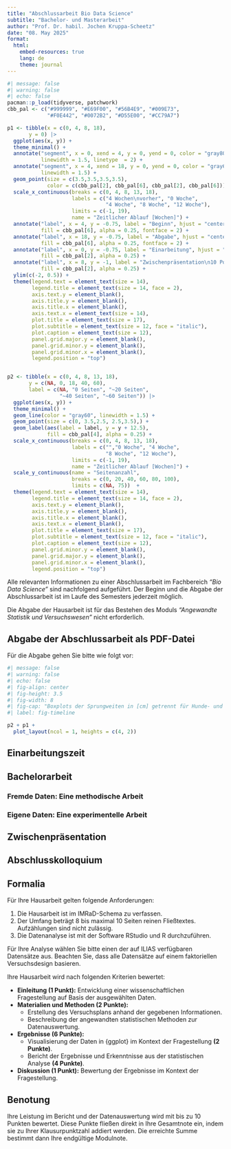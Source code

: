```yaml
---
title: "Abschlussarbeit Bio Data Science"
subtitle: "Bachelor- und Masterarbeit"
author: "Prof. Dr. habil. Jochen Kruppa-Scheetz"
date: "08. May 2025"
format:
  html:
    embed-resources: true
    lang: de
    theme: journal
---
```


```r
#| message: false
#| warning: false 
#| echo: false
pacman::p_load(tidyverse, patchwork)
cbb_pal <- c("#999999", "#E69F00", "#56B4E9", "#009E73", 
             "#F0E442", "#0072B2", "#D55E00", "#CC79A7")

p1 <- tibble(x = c(0, 4, 8, 18),
       y = 0) |> 
  ggplot(aes(x, y)) +
  theme_minimal() +
  annotate("segment", x = 0, xend = 4, y = 0, yend = 0, color = "gray80",
           linewidth = 1.5, linetype  = 2) +
  annotate("segment", x = 4, xend = 18, y = 0, yend = 0, color = "gray60",
           linewidth = 1.5) +
  geom_point(size = c(3.5,3.5,3.5,3.5),
             color = c(cbb_pal[2], cbb_pal[6], cbb_pal[2], cbb_pal[6])) +
  scale_x_continuous(breaks = c(0, 4, 8, 13, 18),
                     labels = c("4 Wochen\nvorher", "0 Woche",
                                "4 Woche", "8 Woche", "12 Woche"),
                     limits = c(-1, 19),
                     name = "Zeitlicher Ablauf [Wochen]") +
  annotate("label", x = 4, y = -0.75, label = "Beginn", hjust = "center",
           fill = cbb_pal[6], alpha = 0.25, fontface = 2) +
  annotate("label", x = 18, y = -0.75, label = "Abgabe", hjust = "center",
           fill = cbb_pal[6], alpha = 0.25, fontface = 2) +
  annotate("label", x = 0, y = -0.75, label = "Einarbeitung", hjust = "center",
           fill = cbb_pal[2], alpha = 0.25) +
  annotate("label", x = 8, y = -1, label = "Zwischenpräsentation\n10 Power Point Folien", hjust = "center",
           fill = cbb_pal[2], alpha = 0.25) +
  ylim(c(-2, 0.5)) +
  theme(legend.text = element_text(size = 14),
        legend.title = element_text(size = 14, face = 2),
        axis.text.y = element_blank(),
        axis.title.y = element_blank(),
        axis.title.x = element_blank(),
        axis.text.x = element_text(size = 14),        
        plot.title = element_text(size = 17),
        plot.subtitle = element_text(size = 12, face = "italic"),
        plot.caption = element_text(size = 12),
        panel.grid.major.y = element_blank(),
        panel.grid.minor.y = element_blank(),
        panel.grid.minor.x = element_blank(),
        legend.position = "top")


p2 <- tibble(x = c(0, 4, 8, 13, 18),
       y = c(NA, 0, 18, 40, 60),
       label = c(NA, "0 Seiten", "~20 Seiten",
                 "~40 Seiten", "~60 Seiten")) |> 
  ggplot(aes(x, y)) +
  theme_minimal() +
  geom_line(color = "gray60", linewidth = 1.5) +
  geom_point(size = c(0, 3.5,2.5, 2.5,3.5),) +
  geom_label(aes(label = label, y = y + 12.5),
             fill = cbb_pal[4], alpha = 0.25) +
  scale_x_continuous(breaks = c(0, 4, 8, 13, 18),
                     labels = c("","0 Woche", "4 Woche",
                                "8 Woche", "12 Woche"),
                     limits = c(-1, 19),
                     name = "Zeitlicher Ablauf [Wochen]") +
  scale_y_continuous(name = "Seitenanzahl",
                     breaks = c(0, 20, 40, 60, 80, 100),
                     limits = c(NA, 75))  +
  theme(legend.text = element_text(size = 14),
        legend.title = element_text(size = 14, face = 2),
        axis.text.y = element_blank(), 
        axis.title.y = element_blank(),
        axis.title.x = element_blank(),
        axis.text.x = element_blank(),     
        plot.title = element_text(size = 17),
        plot.subtitle = element_text(size = 12, face = "italic"),
        plot.caption = element_text(size = 12),
        panel.grid.minor.y = element_blank(),
        panel.grid.major.y = element_blank(),
        panel.grid.minor.x = element_blank(),
        legend.position = "top")
```

Alle relevanten Informationen zu einer Abschlussarbeit im Fachbereich *"Bio Data Science"* sind nachfolgend aufgeführt. Der Beginn und die Abgabe der Abschlussarbeit ist im Laufe des Semesters jederzeit möglich.  

Die Abgabe der Hausarbeit ist für das Bestehen des Moduls *"Angewandte Statistik und Versuchswesen"* nicht erforderlich.

::: {.callout-note icon=false}
## Abgabe der Abschlussarbeit als PDF-Datei
Für die Abgabe gehen Sie bitte wie folgt vor:

:::

```r
#| message: false
#| warning: false 
#| echo: false
#| fig-align: center
#| fig-height: 3.5
#| fig-width: 8
#| fig-cap: "Boxplots der Sprungweiten in [cm] getrennt für Hunde- und Katzenflöhe."
#| label: fig-timeline

p2 + p1 +
  plot_layout(ncol = 1, heights = c(4, 2))
```


## Einarbeitungszeit

## Bachelorarbeit

### Fremde Daten: Eine methodische Arbeit

### Eigene Daten: Eine experimentelle Arbeit

## Zwischenpräsentation

## Abschlusskolloquium

::: {.callout-note icon=false}
## Formalia
Für Ihre Hausarbeit gelten folgende Anforderungen:

1) Die Hausarbeit ist im IMRaD-Schema zu verfassen.
2) Der Umfang beträgt 8 bis maximal 10 Seiten reinen Fließtextes. Aufzählungen sind nicht zulässig.
3) Die Datenanalyse ist mit der Software RStudio und R durchzuführen.
:::

Für Ihre Analyse wählen Sie bitte einen der auf ILIAS verfügbaren Datensätze aus. Beachten Sie, dass alle Datensätze auf einem faktoriellen Versuchsdesign basieren.

Ihre Hausarbeit wird nach folgenden Kriterien bewertet:

- **Einleitung (1 Punkt):** Entwicklung einer wissenschaftlichen Fragestellung auf Basis der ausgewählten Daten.
- **Materialien und Methoden (2 Punkte):**
  - Erstellung des Versuchsplans anhand der gegebenen Informationen.
  - Beschreibung der angewandten statistischen Methoden zur Datenauswertung.
- **Ergebnisse (6 Punkte):**
  - Visualisierung der Daten in {ggplot} im Kontext der Fragestellung **(2 Punkte)**.
  - Bericht der Ergebnisse und Erkenntnisse aus der statistischen Analyse **(4 Punkte)**.
- **Diskussion (1 Punkt):** Bewertung der Ergebnisse im Kontext der Fragestellung.

## Benotung

Ihre Leistung im Bericht und der Datenauswertung wird mit bis zu 10 Punkten bewertet. Diese Punkte fließen direkt in Ihre Gesamtnote ein, indem sie zu Ihrer Klausurpunktzahl addiert werden. Die erreichte Summe bestimmt dann Ihre endgültige Modulnote.



